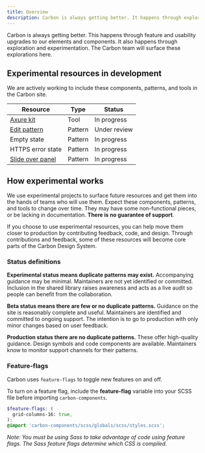```yaml
---
title: Overview
description: Carbon is always getting better. It happens through exploration and experimentation. The Carbon team will surface these explorations here.
---
```


<PageDescription>

Carbon is always getting better. This happens through feature and usability upgrades to our elements and components. It also happens through exploration and experimentation. The Carbon team will surface these explorations here.

</PageDescription>

## Experimental resources in development

We are actively working to include these components, patterns, and tools in the Carbon site.

| Resource                                                                              | Type    | Status       |
| ------------------------------------------------------------------------------------- | ------- | ------------ |
| [Axure kit](https://github.com/carbon-design-system/carbon/issues/3071)               | Tool    | In progress  |
| [Edit pattern](https://github.com/carbon-design-system/carbon-website/pull/487)       | Pattern | Under review |
| Empty state                                                                           | Pattern | In progress  |
| HTTPS error state                                                                     | Pattern | In progress  |
| [Slide over panel](https://github.com/carbon-design-system/carbon-website/issues/398) | Pattern | In progress  |

## How experimental works

We use experimental projects to surface future resources and get them into the hands of teams who will use them. Expect these components, patterns, and tools to change over time. They may have some non-functional pieces, or be lacking in documentation. **There is no guarantee of support**.

If you choose to use experimental resources, you can help move them closer to production by contributing feedback, code, and design. Through contributions and feedback, some of these resources will become core parts of the Carbon Design System.

### Status definitions

**Experimental status means duplicate patterns may exist.** Accompanying guidance may be minimal. Maintainers are not yet identified or committed. Inclusion in the shared library raises awareness and acts as a live audit so people can benefit from the collaboration.

**Beta status means there are few or no duplicate patterns.** Guidance on the site is reasonably complete and useful. Maintainers are identified and committed to ongoing support. The intention is to go to production with only minor changes based on user feedback.

**Production status there are no duplicate patterns.** These offer high-quality guidance. Design symbols and code components are available. Maintainers know to monitor support channels for their patterns.

### Feature-flags

Carbon uses `feature-flags` to toggle new features on and off.

To turn on a feature flag, include the **feature-flag** variable into your SCSS file before importing `carbon-components`.

```scss
$feature-flags: (
  grid-columns-16: true,
);
@import 'carbon-components/scss/globals/scss/styles.scss';
```

_Note: You must be using Sass to take advantage of code using feature flags. The Sass feature flags determine which CSS is compiled._
